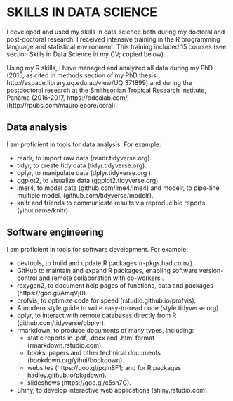 # SKILLS IN DATA SCIENCE

I developed and used my skills in data science both during my doctoral and post-doctoral research. I received intensive training in the R programming language and statistical environment. This training included 15 courses (see section Skills in Data Science in my CV; copied below).

Using my R skills, I have managed and analyzed all data during my PhD (2015, as cited in methods section of my PhD thesis http://espace.library.uq.edu.au/view/UQ:371899) and during the postdoctoral research at the Smithsonian Tropical Research Institute, Panama (2016-2017, https://odealab.com/, (http://rpubs.com/maurolepore/coral).

## Data analysis

I am proficient in tools for data analysis. For example:

* readr, to import raw data (readr.tidyverse.org).
* tidyr, to create tidy data (tidyr.tidyverse.org).
* dplyr, to manipulate data (dplyr.tidyverse.org ).
* ggplot2, to visualize data (ggplot2.tidyverse.org).
* lmer4, to model data (github.com/lme4/lme4) and modelr, to pipe-line multiple model. (github.com/tidyverse/modelr).
* knitr and friends to communicate results via reproducible reports (yihui.name/knitr).

## Software engineering

I am proficient in tools for software development. For example:

* devtools, to build and update R packages (r-pkgs.had.co.nz).
* GitHub to maintain and expand R packages, enabling software version-control and remote collaboration with co-workers .
* roxygen2, to document help pages of functions, data and packages (https://goo.gl/AmqVj0).
* profvis, to optimize code for speed (rstudio.github.io/profvis).
* A modern style guide to write easy-to-read code (style.tidyverse.org).
* dplyr, to interact with remote databases directly from R (github.com/tidyverse/dbplyr).
* rmarkdown, to produce documents of many types, including:
    * static reports in .pdf, .docx and .html format (rmarkdown.rstudio.com).
    * books, papers and other technical documents (bookdown.org/yihui/bookdown).
    * websites (https://goo.gl/pqm8F1; and for R packages hadley.github.io/pkgdown).
    * slideshows (https://goo.gl/c5sn7G).
* Shiny, to develop interactive web applications (shiny.rstudio.com).
